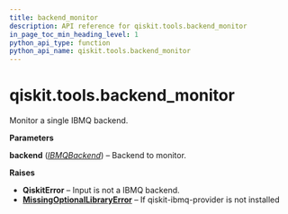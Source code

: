 ```yaml
---
title: backend_monitor
description: API reference for qiskit.tools.backend_monitor
in_page_toc_min_heading_level: 1
python_api_type: function
python_api_name: qiskit.tools.backend_monitor
---
```


# qiskit.tools.backend\_monitor

<Function id="qiskit.tools.backend_monitor" isDedicatedPage={true} github="https://github.com/qiskit/qiskit/tree/stable/0.18/qiskit/tools/monitor/overview.py" signature="backend_monitor(backend)">
  Monitor a single IBMQ backend.

  **Parameters**

  **backend** ([*IBMQBackend*](qiskit.providers.ibmq.IBMQBackend "qiskit.providers.ibmq.IBMQBackend")) – Backend to monitor.

  **Raises**

  *   **QiskitError** – Input is not a IBMQ backend.
  *   [**MissingOptionalLibraryError**](qiskit.aqua.MissingOptionalLibraryError "qiskit.aqua.MissingOptionalLibraryError") – If qiskit-ibmq-provider is not installed
</Function>

